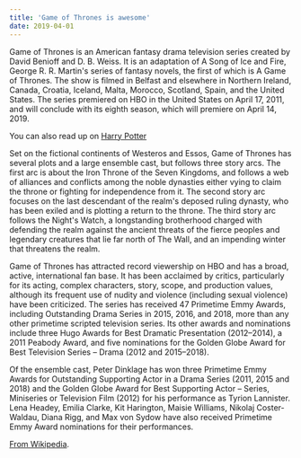 ```yaml
---
title: 'Game of Thrones is awesome'
date: 2019-04-01
---
```


Game of Thrones is an American fantasy drama television series created by David Benioff and D. B. Weiss. It is an adaptation of A Song of Ice and Fire, George R. R. Martin's series of fantasy novels, the first of which is A Game of Thrones. The show is filmed in Belfast and elsewhere in Northern Ireland, Canada, Croatia, Iceland, Malta, Morocco, Scotland, Spain, and the United States. The series premiered on HBO in the United States on April 17, 2011, and will conclude with its eighth season, which will premiere on April 14, 2019.

You can also read up on [Harry Potter](/harry-potter)

Set on the fictional continents of Westeros and Essos, Game of Thrones has several plots and a large ensemble cast, but follows three story arcs. The first arc is about the Iron Throne of the Seven Kingdoms, and follows a web of alliances and conflicts among the noble dynasties either vying to claim the throne or fighting for independence from it. The second story arc focuses on the last descendant of the realm's deposed ruling dynasty, who has been exiled and is plotting a return to the throne. The third story arc follows the Night's Watch, a longstanding brotherhood charged with defending the realm against the ancient threats of the fierce peoples and legendary creatures that lie far north of The Wall, and an impending winter that threatens the realm.

Game of Thrones has attracted record viewership on HBO and has a broad, active, international fan base. It has been acclaimed by critics, particularly for its acting, complex characters, story, scope, and production values, although its frequent use of nudity and violence (including sexual violence) have been criticized. The series has received 47 Primetime Emmy Awards, including Outstanding Drama Series in 2015, 2016, and 2018, more than any other primetime scripted television series. Its other awards and nominations include three Hugo Awards for Best Dramatic Presentation (2012–2014), a 2011 Peabody Award, and five nominations for the Golden Globe Award for Best Television Series – Drama (2012 and 2015–2018).

Of the ensemble cast, Peter Dinklage has won three Primetime Emmy Awards for Outstanding Supporting Actor in a Drama Series (2011, 2015 and 2018) and the Golden Globe Award for Best Supporting Actor – Series, Miniseries or Television Film (2012) for his performance as Tyrion Lannister. Lena Headey, Emilia Clarke, Kit Harington, Maisie Williams, Nikolaj Coster-Waldau, Diana Rigg, and Max von Sydow have also received Primetime Emmy Award nominations for their performances.

[From Wikipedia](https://en.wikipedia.org/wiki/Game_of_Thrones).